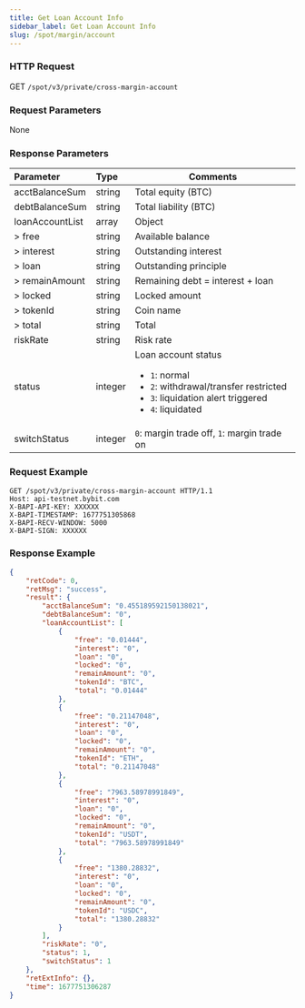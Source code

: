 ```yaml
---
title: Get Loan Account Info
sidebar_label: Get Loan Account Info
slug: /spot/margin/account
---
```


### HTTP Request
GET <code>/spot/v3/private/cross-margin-account</code>

### Request Parameters
None

### Response Parameters
| Parameter | Type | Comments|
|:----- |:-----|----- |
|acctBalanceSum|string|Total equity (BTC)|
|debtBalanceSum|string|Total liability (BTC)|
|loanAccountList|array|Object|
|> free|string|Available balance|
|> interest|string|Outstanding interest|
|> loan|string|Outstanding principle |
|> remainAmount|string|Remaining debt = interest + loan|
|> locked|string|Locked amount |
|> tokenId|string|Coin name |
|> total|string|Total|
|riskRate|string|Risk rate|
|status|integer |Loan account status <ul><li>`1`: normal</li><li>`2`: withdrawal/transfer restricted</li><li>`3`: liquidation alert triggered</li><li>`4`: liquidated</li></ul>|
|switchStatus|integer |`0`: margin trade off, `1`: margin trade on|

### Request Example

```http
GET /spot/v3/private/cross-margin-account HTTP/1.1
Host: api-testnet.bybit.com
X-BAPI-API-KEY: XXXXXX
X-BAPI-TIMESTAMP: 1677751305868
X-BAPI-RECV-WINDOW: 5000
X-BAPI-SIGN: XXXXXX
```

### Response Example

```json
{
    "retCode": 0,
    "retMsg": "success",
    "result": {
        "acctBalanceSum": "0.455189592150138021",
        "debtBalanceSum": "0",
        "loanAccountList": [
            {
                "free": "0.01444",
                "interest": "0",
                "loan": "0",
                "locked": "0",
                "remainAmount": "0",
                "tokenId": "BTC",
                "total": "0.01444"
            },
            {
                "free": "0.21147048",
                "interest": "0",
                "loan": "0",
                "locked": "0",
                "remainAmount": "0",
                "tokenId": "ETH",
                "total": "0.21147048"
            },
            {
                "free": "7963.58978991849",
                "interest": "0",
                "loan": "0",
                "locked": "0",
                "remainAmount": "0",
                "tokenId": "USDT",
                "total": "7963.58978991849"
            },
            {
                "free": "1380.28832",
                "interest": "0",
                "loan": "0",
                "locked": "0",
                "remainAmount": "0",
                "tokenId": "USDC",
                "total": "1380.28832"
            }
        ],
        "riskRate": "0",
        "status": 1,
        "switchStatus": 1
    },
    "retExtInfo": {},
    "time": 1677751306287
}
```
